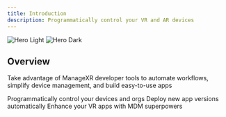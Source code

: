 ```yaml
---
title: Introduction
description: Programmatically control your VR and AR devices
---
```


<img
  className="block dark:hidden"
  src="/images/mxr-hero.svg"
  alt="Hero Light"
/>
<img
  className="hidden dark:block"
  src="/images/mxr-hero.svg"
  alt="Hero Dark"
/>

## Overview

Take advantage of ManageXR developer tools to automate workflows, simplify device management, and build easy-to-use apps

<CardGroup cols={2}>
  <Card
    title="API"
    icon="code"
    href="/api-reference/introduction"
  >
    Programmatically control your devices and orgs
  </Card>
  <Card
    title="CLI"
    icon="code"
    href="/cli-reference/introduction"
  >
    Deploy new app versions automatically
  </Card>
  <Card
    title="Unity SDK"
    icon="code"
    href="https://github.com/ManageXR/mxr-unity-sdk"
  >
    Enhance your VR apps with MDM superpowers
  </Card>
</CardGroup>


